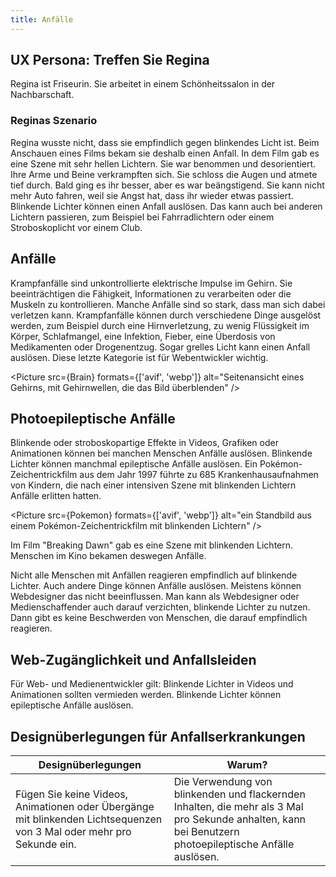 ```yaml
---
title: Anfälle
---
```





## UX Persona: Treffen Sie Regina

Regina ist Friseurin. Sie arbeitet in einem Schönheitssalon in der Nachbarschaft.

### Reginas Szenario

Regina wusste nicht, dass sie empfindlich gegen blinkendes Licht ist. Beim Anschauen eines Films bekam sie deshalb einen
Anfall. In dem Film gab es eine Szene mit sehr hellen Lichtern. Sie war benommen und desorientiert. Ihre Arme und Beine
verkrampften sich. Sie schloss die Augen und atmete tief durch. Bald ging es ihr besser, aber es war beängstigend. Sie kann
nicht mehr Auto fahren, weil sie Angst hat, dass ihr wieder etwas passiert. Blinkende Lichter können einen Anfall auslösen.
Das kann auch bei anderen Lichtern passieren, zum Beispiel bei Fahrradlichtern oder einem Stroboskoplicht vor einem Club.

## Anfälle

Krampfanfälle sind unkontrollierte elektrische Impulse im Gehirn. Sie beeinträchtigen die Fähigkeit, Informationen zu
verarbeiten oder die Muskeln zu kontrollieren. Manche Anfälle sind so stark, dass man sich dabei verletzen kann.
Krampfanfälle können durch verschiedene Dinge ausgelöst werden, zum Beispiel durch eine Hirnverletzung, zu wenig
Flüssigkeit im Körper, Schlafmangel, eine Infektion, Fieber, eine Überdosis von Medikamenten oder Drogenentzug. Sogar
grelles Licht kann einen Anfall auslösen. Diese letzte Kategorie ist für Webentwickler wichtig.

<Picture src={Brain} formats={['avif', 'webp']} alt="Seitenansicht eines Gehirns, mit Gehirnwellen, die das Bild überblenden" />

## Photoepileptische Anfälle

Blinkende oder stroboskopartige Effekte in Videos, Grafiken oder Animationen können bei manchen Menschen Anfälle auslösen.
Blinkende Lichter können manchmal epileptische Anfälle auslösen. Ein Pokémon-Zeichentrickfilm aus dem Jahr 1997 führte zu
685 Krankenhausaufnahmen von Kindern, die nach einer intensiven Szene mit blinkenden Lichtern Anfälle erlitten hatten.

<Picture src={Pokemon} formats={['avif', 'webp']} alt="ein Standbild aus einem Pokémon-Zeichentrickfilm mit blinkenden Lichtern" />

Im Film "Breaking Dawn" gab es eine Szene mit blinkenden Lichtern. Menschen im Kino bekamen deswegen Anfälle.

Nicht alle Menschen mit Anfällen reagieren empfindlich auf blinkende Lichter. Auch andere Dinge können Anfälle auslösen. Meistens
können Webdesigner das nicht beeinflussen. Man kann als Webdesigner oder Medienschaffender auch darauf verzichten, blinkende Lichter
zu nutzen. Dann gibt es keine Beschwerden von Menschen, die darauf empfindlich reagieren.

## Web-Zugänglichkeit und Anfallsleiden

Für Web- und Medienentwickler gilt: Blinkende Lichter in Videos und Animationen sollten vermieden werden. Blinkende Lichter
können epileptische Anfälle auslösen.

## Designüberlegungen für Anfallserkrankungen

| Designüberlegungen                                                                                                                                               | Warum?                                                                                                                                                       |
| -----------------------------------------------------------------------------------------------------------------------------------------------------------------| ------------------------------------------------------------------------------------------------------------------------------------------------------------ |
| Fügen Sie keine Videos, Animationen oder Übergänge mit blinkenden Lichtsequenzen von 3 Mal oder mehr pro Sekunde ein.	                                           | Die Verwendung von blinkenden und flackernden Inhalten, die mehr als 3 Mal pro Sekunde anhalten, kann bei Benutzern photoepileptische Anfälle auslösen.      |
